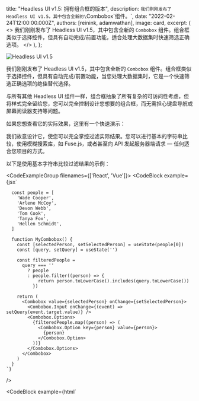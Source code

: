 
  title: "Headless UI v1.5: 拥有组合框的版本",
  description: `我们刚刚发布了 Headless UI v1.5，其中包含全新的\`Combobox\`组件。`,
  date: "2022-02-24T12:00:00.000Z",
  authors: [reinink, adamwathan],
  image: card,
  excerpt: (
    <>
      我们刚刚发布了 Headless UI v1.5，其中包含全新的 <code>Combobox</code> 组件。组合框类似于选择控件，但具有自动完成/前置功能，适合处理大数据集时快速筛选正确选项。
    </>
  ),
};

<Link href="https://headlessui.dev">
  <Image alt="Headless UI v1.5" src={banner} />
</Link>

我们刚刚发布了 Headless UI v1.5，其中包含全新的 `Combobox` 组件。组合框类似于选择控件，但具有自动完成/前置功能，当您处理大数据集时，它是一个快速筛选正确选项的绝佳替代选择。

与所有其他 Headless UI 组件一样，组合框抽象了所有复杂的可访问性考虑，但将样式完全留给您，您可以完全控制设计您想要的组合框，而无需担心键盘导航或屏幕阅读器支持等问题。

如果您想查看它的实际效果，这里有一个快速演示：

<Figure>

<Demo />

</Figure>

我们故意设计它，使您可以完全掌控过滤实际结果。您可以进行基本的字符串比较，使用模糊搜索库，如 <Link href="https://fusejs.io/">Fuse.js</Link>，或者甚至向 API 发起服务器端请求 — 任何适合您项目的方式。

以下是使用基本字符串比较过滤结果的示例：

<CodeExampleGroup filenames={['React', 'Vue']}>
  <CodeBlock
    example={jsx`

      const people = [
        'Wade Cooper',
        'Arlene McCoy',
        'Devon Webb',
        'Tom Cook',
        'Tanya Fox',
        'Hellen Schmidt',
      ]

      function MyCombobox() {
        const [selectedPerson, setSelectedPerson] = useState(people[0])
        const [query, setQuery] = useState('')

        const filteredPeople =
          query === ''
            ? people
            : people.filter((person) => {
                return person.toLowerCase().includes(query.toLowerCase())
              })

        return (
          <Combobox value={selectedPerson} onChange={setSelectedPerson}>
            <Combobox.Input onChange={(event) => setQuery(event.target.value)} />
            <Combobox.Options>
              {filteredPeople.map((person) => (
                <Combobox.Option key={person} value={person}>
                  {person}
                </Combobox.Option>
              ))}
            </Combobox.Options>
          </Combobox>
        )
      }
    `}
  />

  <CodeBlock
    example={html`
      <script setup>

        const people = [
          'Wade Cooper',
          'Arlene McCoy',
          'Devon Webb',
          'Tom Cook',
          'Tanya Fox',
          'Hellen Schmidt',
        ]
        const selectedPerson = ref(people[0])
        const query = ref('')

        const filteredPeople = computed(() =>
          query.value === ''
            ? people
            : people.filter((person) => {
                return person.toLowerCase().includes(query.value.toLowerCase())
              })
        )
      </script>

      <template>
        <Combobox v-model="selectedPerson">
          <ComboboxInput @change="query = $event.target.value" />
          <ComboboxOptions>
            <ComboboxOption v-for="person in filteredPeople" :key="person" :value="person">
              {{ person }}
            </ComboboxOption>
          </ComboboxOptions>
        </Combobox>
      </template>
    `}
  />
</CodeExampleGroup>

## 命令面板

组合框不仅适合作为独立输入，还可以用作构建更复杂组件（如命令面板）的低级原语。

实际上，这正是我们最初创建组合框组件的动机 — 我们希望向 Tailwind UI 添加一个新的命令面板类别，并需要这个组件来实现这点。

如果您恰好拥有 Tailwind UI 许可证，请务必浏览新的 <Link href="https://tailwindui.com/components/application-ui/navigation/command-palettes">命令面板</Link> 类别，以查看它们的实现效果。如果您想知道，我们还添加了一个新的 <Link href="https://tailwindui.com/components/application-ui/forms/comboboxes">组合框</Link> 类别。

<Link href="https://tailwindui.com/components/application-ui/navigation/command-palettes">
  <Image alt="来自 Tailwind UI 的命令面板" src={commandPalette} />
</Link>

借着新命令面板的兴奋，我们还发布了一个新的 <Link href="https://www.youtube.com/watch?v=-jix4KyxLuQ">深度演示视频</Link>，展示了如何使用 Tailwind CSS、React 和 Headless UI 从零开始构建命令面板。

它涵盖了大量关于如何将设计和动画调整到合适状态的有趣 Tailwind 技巧，并教会您如何使用新的组合框组件并将其连接到您的应用程序。

{/* 命令面板视频 */}

## 尝试一下

如果您已经在项目中安装了 Headless UI，请确保升级到 v1.5 来获取新的 `Combobox` 组件。这是一个小幅更新，因此没有破坏性变更。

```sh
# 对于 React
npm install @headlessui/react

# 对于 Vue
npm install @headlessui/vue
```

请务必查看 <Link href="https://headlessui.dev">官方网站</Link> 以获取最新文档。